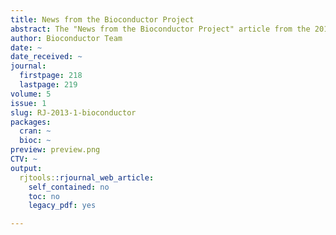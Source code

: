 ```yaml
---
title: News from the Bioconductor Project
abstract: The "News from the Bioconductor Project" article from the 2013-1 issue.
author: Bioconductor Team
date: ~
date_received: ~
journal:
  firstpage: 218
  lastpage: 219
volume: 5
issue: 1
slug: RJ-2013-1-bioconductor
packages:
  cran: ~
  bioc: ~
preview: preview.png
CTV: ~
output:
  rjtools::rjournal_web_article:
    self_contained: no
    toc: no
    legacy_pdf: yes

---
```

